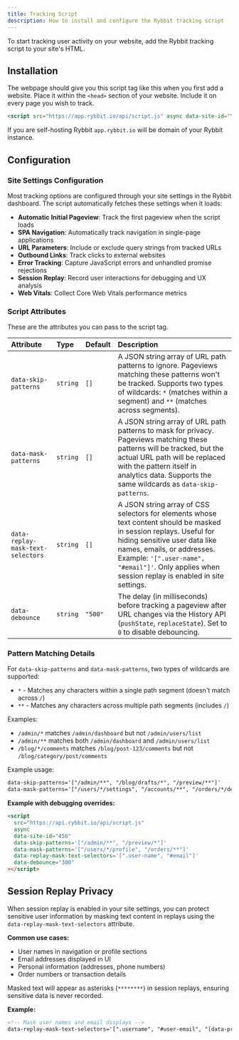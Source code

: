 ```yaml
---
title: Tracking Script
description: How to install and configure the Rybbit tracking script
---
```



To start tracking user activity on your website, add the Rybbit tracking script to your site's HTML.

## Installation
The webpage should give you this script tag like this when you first add a website. Place it within the `<head>` section of your website. Include it on every page you wish to track.

```html
<script src="https://app.rybbit.io/api/script.js" async data-site-id="YOUR_SITE_ID"></script>
```
If you are self-hosting Rybbit `app.rybbit.io` will be domain of your Rybbit instance.

## Configuration

### Site Settings Configuration

Most tracking options are configured through your site settings in the Rybbit dashboard. The script automatically fetches these settings when it loads:

- **Automatic Initial Pageview**: Track the first pageview when the script loads
- **SPA Navigation**: Automatically track navigation in single-page applications
- **URL Parameters**: Include or exclude query strings from tracked URLs
- **Outbound Links**: Track clicks to external websites
- **Error Tracking**: Capture JavaScript errors and unhandled promise rejections
- **Session Replay**: Record user interactions for debugging and UX analysis
- **Web Vitals**: Collect Core Web Vitals performance metrics

### Script Attributes

These are the attributes you can pass to the script tag.

| Attribute         | Type       | Default | Description                                                                                                                                                             |
| :---------------- | :--------- | :------ | :---------------------------------------------------------------------------------------------------------------------------------------------------------------------- |
| `data-skip-patterns` | `string` | `[]`   | A JSON string array of URL path patterns to ignore. Pageviews matching these patterns won't be tracked. Supports two types of wildcards: `*` (matches within a segment) and `**` (matches across segments). |
| `data-mask-patterns` | `string` | `[]`   | A JSON string array of URL path patterns to mask for privacy. Pageviews matching these patterns will be tracked, but the actual URL path will be replaced with the pattern itself in analytics data. Supports the same wildcards as `data-skip-patterns`. |
| `data-replay-mask-text-selectors` | `string` | `[]` | A JSON string array of CSS selectors for elements whose text content should be masked in session replays. Useful for hiding sensitive user data like names, emails, or addresses. Example: `'[".user-name", "#email"]'`. Only applies when session replay is enabled in site settings. |
| `data-debounce`   | `string`   | `"500"`| The delay (in milliseconds) before tracking a pageview after URL changes via the History API (`pushState`, `replaceState`). Set to `0` to disable debouncing. |


### Pattern Matching Details

For `data-skip-patterns` and `data-mask-patterns`, two types of wildcards are supported:
- `*` - Matches any characters within a single path segment (doesn't match across `/`)
- `**` - Matches any characters across multiple path segments (includes `/`)

Examples:
- `/admin/*` matches `/admin/dashboard` but not `/admin/users/list`
- `/admin/**` matches both `/admin/dashboard` and `/admin/users/list`
- `/blog/*/comments` matches `/blog/post-123/comments` but not `/blog/category/post/comments`

Example usage:
```html
data-skip-patterns='["/admin/**", "/blog/drafts/*", "/preview/**"]'
data-mask-patterns='["/users/*/settings", "/accounts/**", "/orders/*/details"]'
```

**Example with debugging overrides:**

```html
<script
  src="https://api.rybbit.io/api/script.js"
  async
  data-site-id="456"
  data-skip-patterns='["/admin/**", "/preview/*"]'
  data-mask-patterns='["/users/*/profile", "/orders/**"]'
  data-replay-mask-text-selectors='[".user-name", "#email"]'
  data-debounce="300"
></script>
```

## Session Replay Privacy

When session replay is enabled in your site settings, you can protect sensitive user information by masking text content in replays using the `data-replay-mask-text-selectors` attribute.

**Common use cases:**
- User names in navigation or profile sections
- Email addresses displayed in UI
- Personal information (addresses, phone numbers)
- Order numbers or transaction details

Masked text will appear as asterisks (`********`) in session replays, ensuring sensitive data is never recorded.

**Example:**
```html
<!-- Mask user names and email displays -->
data-replay-mask-text-selectors='[".username", "#user-email", "[data-private]"]'
```
